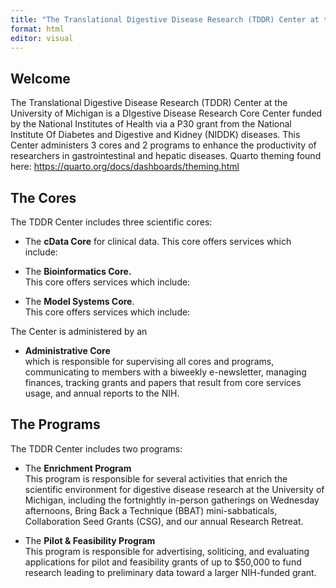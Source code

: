```yaml
---
title: "The Translational Digestive Disease Research (TDDR) Center at the University of Michigan"
format: html
editor: visual
---
```


## Welcome

The Translational Digestive Disease Research (TDDR) Center at the University of Michigan is a DIgestive Disease Research Core Center funded by the National Institutes of Health via a P30 grant from the National Institute Of Diabetes and Digestive and Kidney (NIDDK) diseases. This Center administers 3 cores and 2 programs to enhance the productivity of researchers in gastrointestinal and hepatic diseases. Quarto theming found here: <https://quarto.org/docs/dashboards/theming.html>

## The Cores

The TDDR Center includes three scientific cores:

-   The **cData Core** for clinical data. This core offers services which include:

-   The **Bioinformatics Core.**\
    This core offers services which include:

-   The **Model Systems Core**.\
    This core offers services which include:

The Center is administered by an

-   **Administrative Core**\
    which is responsible for supervising all cores and programs, communicating to members with a biweekly e-newsletter, managing finances, tracking grants and papers that result from core services usage, and annual reports to the NIH.

## The Programs

The TDDR Center includes two programs:

-   The **Enrichment Program**\
    This program is responsible for several activities that enrich the scientific environment for digestive disease research at the University of Michigan, including the fortnightly in-person gatherings on Wednesday afternoons, Bring Back a Technique (BBAT) mini-sabbaticals, Collaboration Seed Grants (CSG), and our annual Research Retreat.

-   The **Pilot & Feasibility Program**\
    This program is responsible for advertising, soliticing, and evaluating applications for pilot and feasibility grants of up to \$50,000 to fund research leading to preliminary data toward a larger NIH-funded grant.
